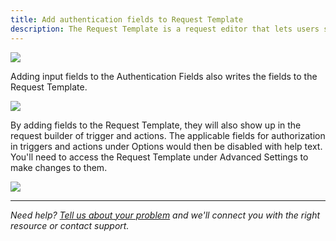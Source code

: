 ```yaml
---
title: Add authentication fields to Request Template
description: The Request Template is a request editor that lets users set static values that apply to all requests made by this integration. Users can configure the URL params, HTTP headers and request body. This is the perfect place to set authentication fields.
---
```

<Frame>
  <img src="https://cdn.zappy.app/987abd7e65935ecb581fd356b45fb4bc.png"/>
</Frame>

Adding input fields to the Authentication Fields also writes the fields to the Request Template.
<Frame>
  <img src="https://cdn.zappy.app/8cfafbc546e1693fa1e517ccc14a96ab.png"/>
</Frame>


By adding fields to the Request Template, they will also show up in the request builder of trigger and actions. The applicable fields for authorization in triggers and actions under Options would then be disabled with help text. You'll need to access the Request Template under Advanced Settings to make changes to them.
<Frame>
  <img src="https://cdn.zappy.app/a3ba1e8593946e7e99a361afe291050e.png"/>
</Frame>

- - -

_Need help? [Tell us about your problem](https://developer.zapier.com/contact) and we'll connect you with the right resource or contact support._
